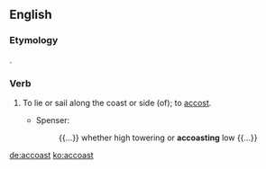 ==English==

===Etymology===
{{blend|accost|coast|lang=en}}.

===Verb===
{{en-verb}} {{tcx|obsolete|lang=en}}

# {{label|en|transitive|intransitive}} To lie or sail along the coast or side (of); to [[accost]].
#* Spenser:
#*: {{...}} whether high towering or '''accoasting''' low {{...}}

[[de:accoast]]
[[ko:accoast]]